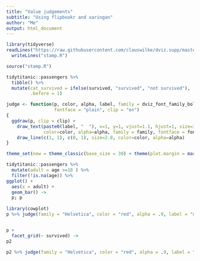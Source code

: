 ```yaml
---
title: "Value judgements"
subtitle: "Using flipbookr and xaringan"
author: "Me"
output: html_document
---
```




```r
library(tidyverse)
readLines("https://raw.githubusercontent.com/clauswilke/dviz.supp/master/R/stamp.R") %>% 
  writeLines("stamp.R")

source("stamp.R")

tidytitanic::passengers %>% 
  tibble() %>% 
  mutate(cat_survived = ifelse(survived, "survived", "not survived"), 
         .before = 1)

judge <- function(p, color, alpha, label, family = dviz_font_family_bold,
                  fontface = "plain", clip = "on")
{
  ggdraw(p, clip = clip) +
    draw_text(paste0(label, "  "), x=1, y=1, vjust=1.1, hjust=1, size=35, angle = 0,
              color=color, alpha=alpha, family = family, fontface = fontface) +
    draw_line(c(1, 1), c(0, 1), size=2.8, color=color, alpha=alpha)
}

theme_set(new = theme_classic(base_size = 30) + theme(plot.margin = margin(50,20,30,10)))

tidytitanic::passengers %>% 
  mutate(adult = age >=18 ) %>% 
  filter(!is.na(age)) %>% 
ggplot() + 
  aes(x = adult) + 
  geom_bar() ->
  p; p
  
library(cowplot)
p %>% judge(family = "Helvetica", color = "red", alpha = .9, label = "ugly", fontface = "bold")


p + 
  facet_grid(~ survived) ->
p2

p2 %>% judge(family = "Helvetica", color = "red", alpha = .9, label = "bad", fontface = "bold")

```



